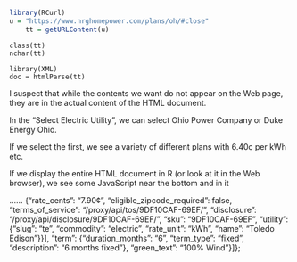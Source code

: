 ```r
library(RCurl)
u = "https://www.nrghomepower.com/plans/oh/#close"
    tt = getURLContent(u)
```

```
class(tt)
nchar(tt)
```

```
library(XML)
doc = htmlParse(tt)
```

I suspect that while the contents we want do not appear on the Web page,
they are in the actual content of the HTML document.


In the "Select Electric Utility",
we can select Ohio Power Company or Duke Energy Ohio.

If we select the first, we see a variety of different plans with 6.40c per kWh etc.


If we display the entire HTML document in R (or look at it in the Web browser),
we see some JavaScript near the bottom and in it

......
{"rate_cents": "7.90&cent;", "eligible_zipcode_required": false, "terms_of_service": "/proxy/api/tos/9DF10CAF-69EF/", "disclosure": "/proxy/api/disclosure/9DF10CAF-69EF/", "sku": "9DF10CAF-69EF", "utility": {"slug": "te", "commodity": "electric", "rate_unit": "kWh", "name": "Toledo Edison"}}], "term": {"duration_months": "6", "term_type": "fixed", "description": "6 months fixed"}, "green_text": "100% Wind"}]};</script><script src="/static/nrghomepower/js/compiled/plans.js"></script><script type="text/javascript">


That looks like some of the data we want.

This is in a <script> node.
Let's get those

sc = getNodeSet(doc, "//script")
length(sc)

So there are 15 of them.
Let's find those that contain the word rate_cents

sc = getNodeSet(doc, "//script[contains(., 'rate_cents')]")

length(sc)

So we got the one we wanted.

Let's look at the start of the contents of this node

js = xmlValue(sc[[1]])
substring(js, 1, 300)

[1] "var plans = {\"utilities\": [{\"slug\": \"aepn\", \"commodity\": \"electric\", \"rate_unit\": \"kWh\", \"name\": \"Ohio Power Company (AEP)\"}, {\"slug\": \"dukeoh\", \"commodity\": \"electric\", \"rate_unit\": \"kWh\", \"name\": \"Duke Energy Ohio\"}, {\"slug\": \"te\", \"commodity\": \"electric\", \"rate_unit\": \"kWh\", \"name\": \"Toledo Ediso"


We see the JavaScript code to create a variable named plans, i.e.  var plans =
 Then we have the value for this variable.
The text after the = is JavaScript code, but importantly is in JSON - JavaScript Object Notation - format.

R and many other languages have support for reading JSON.
So let's remove the 'var plans =' and also the ; at the end of the JavaScript code

js = gsub("^var plans =", "", js)
js = gsub(";$", "", js)

Now we can read this into R as a list
library(RJSONIO)
d = fromJSON(js, asText = TRUE)


class(d)
names(d)

str(d$utilities)

d$utilities[[1]]
                      slug                  commodity 
                    "aepn"                 "electric" 
                 rate_unit                       name 
                     "kWh" "Ohio Power Company (AEP)"


do.call(rbind, d$utilities)

     slug     commodity  rate_unit name                      
[1,] "aepn"   "electric" "kWh"     "Ohio Power Company (AEP)"
[2,] "dukeoh" "electric" "kWh"     "Duke Energy Ohio"        
[3,] "te"     "electric" "kWh"     "Toledo Edison"
[4,] "dpl"    "electric" "kWh"     "Dayton Power & Light"    


What about the products?

str(d$products)

d$products[[1]]

Let's get the rate_cents which is in the element named "rates"

sapply(d$products[[1]]$rates, `[[`, "rate_cents")

[1] "7.50&cent;" "7.20&cent;"

We can get rid of the $cent; with gsub()

Is this the same across the elements of products?


lapply(d$products , function(p) sapply(p$rates, `[[`, "rate_cents"))

If we need additional data about these rates, we can extract that at the same time.


    
